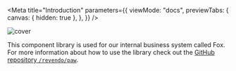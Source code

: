 
<Meta
  title="Introduction"
  parameters={{
    viewMode: "docs",
    previewTabs: {
      canvas: { hidden: true },
    },
  }}
/>

![cover](/img/cover.svg)

This component library is used for our internal business system called Fox. For more information about how to use the library check out the [GitHub repository `/revendo/paw`](https://github.com/revendo/paw).